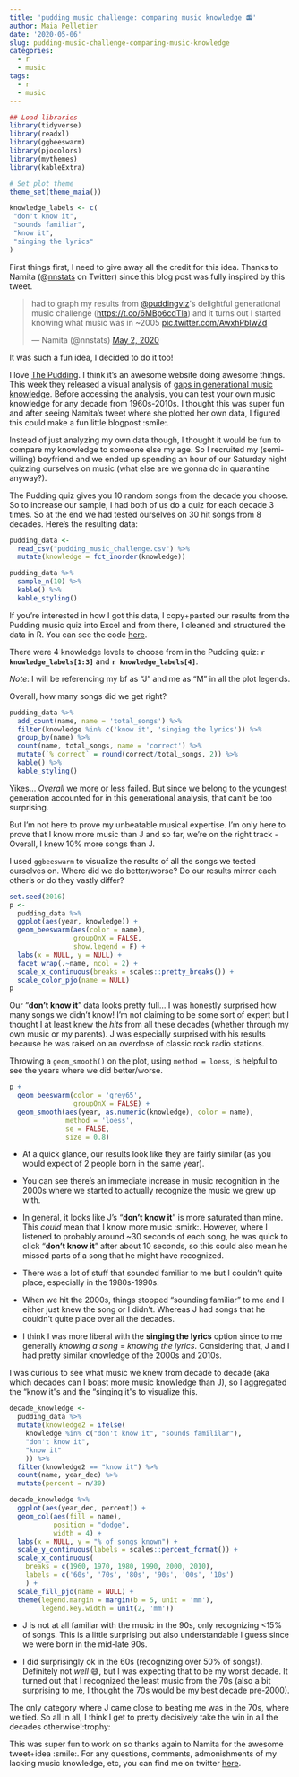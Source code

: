```yaml
---
title: 'pudding music challenge: comparing music knowledge 📻'
author: Maia Pelletier
date: '2020-05-06'
slug: pudding-music-challenge-comparing-music-knowledge
categories:
  - r
  - music
tags:
  - r
  - music
---
```


```r
## Load libraries
library(tidyverse)
library(readxl)
library(ggbeeswarm)
library(pjocolors)
library(mythemes)
library(kableExtra)

# Set plot theme
theme_set(theme_maia())

knowledge_labels <- c(
 "don't know it",
 "sounds familiar",
 "know it",
 "singing the lyrics"
)
```

First things first, I need to give away all the credit for this idea. Thanks to Namita (@[nnstats](https://twitter.com/nnstats) on Twitter) since this blog post was fully inspired by this tweet.  

<blockquote class="twitter-tweet"><p lang="en" dir="ltr">had to graph my results from <a href="https://twitter.com/puddingviz?ref_src=twsrc%5Etfw">@puddingviz</a>&#39;s delightful generational music challenge (<a href="https://t.co/6MBp6cdTla">https://t.co/6MBp6cdTla</a>) and it turns out I started knowing what music was in ~2005 <a href="https://t.co/AwxhPblwZd">pic.twitter.com/AwxhPblwZd</a></p>&mdash; Namita (@nnstats) <a href="https://twitter.com/nnstats/status/1256702147128893441?ref_src=twsrc%5Etfw">May 2, 2020</a></blockquote> <script async src="https://platform.twitter.com/widgets.js" charset="utf-8"></script>
  
  
It was such a fun idea, I decided to do it too!  

I love [The Pudding](https://pudding.cool/). I think it's an awesome website doing awesome things. This week they released a visual analysis of [gaps in generational music knowledge](https://pudding.cool/2020/04/music-challenge/). Before accessing the analysis, you can test your own music knowledge for any decade from 1960s-2010s. I thought this was super fun and after seeing Namita's tweet where she plotted her own data, I figured this could make a fun little blogpost :smile:.   

Instead of just analyzing my own data though, I thought it would be fun to compare my knowledge to someone else my age. So I recruited my (semi-willing) boyfriend and we ended up spending an hour of our Saturday night quizzing ourselves on music (what else are we gonna do in quarantine anyway?).  

The Pudding quiz gives you 10 random songs from the decade you choose. So to increase our sample, I had both of us do a quiz for each decade 3 times. So at the end we had tested ourselves on 30 hit songs from 8 decades. Here's the resulting data:    

```r
pudding_data <- 
  read_csv("pudding_music_challenge.csv") %>% 
  mutate(knowledge = fct_inorder(knowledge))

pudding_data %>%
  sample_n(10) %>%
  kable() %>%
  kable_styling()
```

If you're interested in how I got this data, I copy+pasted our results from the Pudding music quiz into Excel and from there, I cleaned and structured the data in R. You can see the code [here](https://gist.github.com/MaiaPelletier/be58ae7a2a73b5f48e0c38901ca52ffa).  

There were 4 knowledge levels to choose from in the Pudding quiz: **`r knowledge_labels[1:3]`** and **`r knowledge_labels[4]`**.    

*Note*: I will be referencing my bf as "J" and me as "M" in all the plot legends.   

Overall, how many songs did we get right?  

```r
pudding_data %>%
  add_count(name, name = 'total_songs') %>%
  filter(knowledge %in% c('know it', 'singing the lyrics')) %>%
  group_by(name) %>%
  count(name, total_songs, name = 'correct') %>%
  mutate(`% correct` = round(correct/total_songs, 2)) %>%
  kable() %>%
  kable_styling()
```

Yikes... *Overall* we more or less failed. But since we belong to the youngest generation accounted for in this generational analysis, that can't be too surprising.  

But I'm not here to prove my unbeatable musical expertise. I'm only here to prove that I know more music than J and so far, we're on the right track - Overall, I knew 10% more songs than J.  

I used `ggbeeswarm` to visualize the results of all the songs we tested ourselves on. Where did we do better/worse? Do our results mirror each other's or do they vastly differ?  

```r
set.seed(2016)
p <- 
  pudding_data %>%
  ggplot(aes(year, knowledge)) +
  geom_beeswarm(aes(color = name),
                groupOnX = FALSE,
                show.legend = F) +
  labs(x = NULL, y = NULL) +
  facet_wrap(.~name, ncol = 2) +
  scale_x_continuous(breaks = scales::pretty_breaks()) +
  scale_color_pjo(name = NULL)
p
```
Our "**don't know it**" data looks pretty full... I was honestly surprised how many songs we didn't know! I'm not claiming to be some sort of expert but I thought I at least knew the *hits* from all these decades (whether through my own music or my parents).  J was especially surprised with his results because he was raised on an overdose of classic rock radio stations.  

Throwing a `geom_smooth()` on the plot, using `method = loess`, is helpful to see the years where we did better/worse.  

```r
p + 
  geom_beeswarm(color = 'grey65',
                groupOnX = FALSE) +
  geom_smooth(aes(year, as.numeric(knowledge), color = name),
              method = 'loess',
              se = FALSE,
              size = 0.8)
```


- At a quick glance, our results look like they are fairly similar (as you would expect of 2 people born in the same year).  

- You can see there's an immediate increase in music recognition in the 2000s where we started to actually recognize the music we grew up with.     

- In general, it looks like J's "**don't know it**" is more saturated than mine. This *could* mean that I know more music :smirk:. However, where I listened to probably around ~30 seconds of each song, he was quick to click "**don't know it**" after about 10 seconds, so this could also mean he missed parts of a song that he might have recognized.  

- There was a lot of stuff that sounded familiar to me but I couldn't quite place, especially in the 1980s-1990s.  

- When we hit the 2000s, things stopped "sounding familiar" to me and I either just knew the song or I didn't. Whereas J had songs that he couldn't quite place over all the decades.  

- I think I was more liberal with the **singing the lyrics** option since to me generally *knowing a song* = *knowing the lyrics*. Considering that, J and I had pretty similar knowledge of the 2000s and 2010s.  

I was curious to see what music we knew from decade to decade (aka which decades can I boast more music knowledge than J), so I aggregated the "know it"s and the "singing it"s to visualize this.  

```r
decade_knowledge <- 
  pudding_data %>%
  mutate(knowledge2 = ifelse(
    knowledge %in% c("don't know it", "sounds famililar"),
    "don't know it",
    "know it"
    )) %>%
  filter(knowledge2 == "know it") %>% 
  count(name, year_dec) %>%
  mutate(percent = n/30)

decade_knowledge %>%
  ggplot(aes(year_dec, percent)) +
  geom_col(aes(fill = name), 
           position = "dodge",
           width = 4) +
  labs(x = NULL, y = "% of songs known") +
  scale_y_continuous(labels = scales::percent_format()) +
  scale_x_continuous(
    breaks = c(1960, 1970, 1980, 1990, 2000, 2010),
    labels = c('60s', '70s', '80s', '90s', '00s', '10s')
    ) +
  scale_fill_pjo(name = NULL) +
  theme(legend.margin = margin(b = 5, unit = 'mm'),
        legend.key.width = unit(2, 'mm'))
```

- J is not at all familiar with the music in the 90s, only recognizing <15% of songs. This is a little surprising but also understandable I guess since we were born in the mid-late 90s.  

- I did surprisingly ok in the 60s (recognizing over 50% of songs!). Definitely not *well* 😅, but I was expecting that to be my worst decade. It turned out that I recognized the least music from the 70s (also a bit surprising to me, I thought the 70s would be my best decade pre-2000).  

The only category where J came close to beating me was in the 70s, where we tied. So all in all, I think I get to pretty decisively take the win in all the decades otherwise!:trophy:   

This was super fun to work on so thanks again to Namita for the awesome tweet+idea :smile:. For any questions, comments, admonishments of my lacking music knowledge, etc, you can find me on twitter [here](https://twitter.com/MaiaPelletier).  









